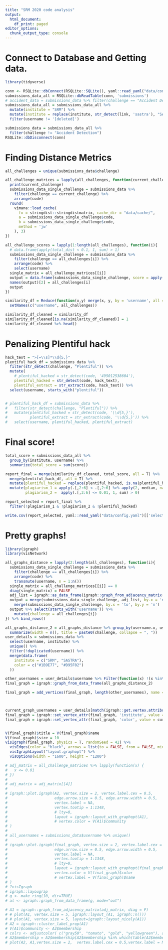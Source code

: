```yaml
---
title: "SRM 2020 code analysis"
output:
  html_document:
    df_print: paged
editor_options:
  chunk_output_type: console
---
```


# Connect to Database and Getting data.

```r
library(tidyverse)

conn <- RSQLite::dbConnect(RSQLite::SQLite(), yaml::read_yaml("data/config.yaml")[['links_db_path']])
submissions_data_all = RSQLite::dbReadTable(conn, 'submissions') 
# accident_data = submissions_data %>% filter(challenge == "Accident Detection")
submissions_data_all = submissions_data_all %>%
  mutate(institute = "SRM") %>% 
  mutate(institute = replace(institute, str_detect(link, 'sastra'), "SASTRA")) %>% 
  filter(username != '[deleted]')

submissions_data = submissions_data_all %>% 
  filter(challenge != "Accident Detection")
RSQLite::dbDisconnect(conn)

```

# Finding Distance Metrics

```r

all_challenges = unique(submissions_data$challenge)

all_challenge_matrices = lapply(all_challenges, function(current_challenge){
  print(current_challenge)
  submissions_data_single_challenge = submissions_data %>%
    filter(challenge == current_challenge) %>%
    arrange(code)
  round(
    vimana::load_cache(
      fx = stringdist::stringdistmatrix, cache_dir = "data/cache/",
      a = submissions_data_single_challenge$code,
      b = submissions_data_single_challenge$code,
      method = 'jw'
    ), 3)
})

all_challenge_scores = lapply(1:length(all_challenges), function(i){
  # data.frame(apply(total_dist < 0.1, 1, sum) > 1)
  submissions_data_single_challenge = submissions_data %>%
    filter(challenge == all_challenges[i]) %>%
    arrange(code) %>%
    select(username)
  single_matrix = all_challenge_matrices[[i]]
  output = data.frame(submissions_data_single_challenge, score = apply(t(single_matrix), 1, sort)[2,])
  names(output)[2] = all_challenges[i]
  output
})

similarity_df = Reduce(function(x,y) merge(x, y, by = 'username', all = TRUE), all_challenge_scores) %>%
  setNames(c("username", all_challenges))

similarity_df_cleaned = similarity_df
similarity_df_cleaned[is.na(similarity_df_cleaned)] = 1
similarity_df_cleaned %>% head()
```

# Penalizing Plentiful hack

```r
hack_text = ">[=\\s]*\\d{5,}"
plentiful_hack_df = submissions_data %>%
  filter(str_detect(challenge, "Plentiful")) %>%
  mutate(
    # plentiful_hacked = str_detect(code, '495012538604'),
    plentiful_hacked = str_detect(code, hack_text),
    plentiful_extract = str_extract(code, hack_text)) %>%
  select(username, starts_with("plentiful"))


# plentiful_hack_df = submissions_data %>%
#   filter(str_detect(challenge, "Plentiful")) %>%
#   mutate(plentiful_hacked = str_detect(code, '\\d{5,}'),
#          plentiful_extract = str_extract(code, '\\d{5,}')) %>%
#   select(username, plentiful_hacked, plentiful_extract)


```

# Final score!

```r
total_score = submissions_data_all %>%
  group_by(institute, username) %>%
  summarize(total_score = sum(score))

report_final = merge(similarity_df_cleaned, total_score, all = T) %>%
  merge(plentiful_hack_df, all = T) %>%
  mutate(plentiful_hacked = replace(plentiful_hacked, is.na(plentiful_hacked), FALSE)) %>%
  mutate(plagiarism_1 = apply(.[,2:6] < .[,2:6] %>% apply(2, median, na.rm = TRUE)/5, 1, sum) > 1,
         plagiarism_2 =  apply(.[,3:6] <= 0.01, 1, sum) > 0)

report_selected = report_final %>% 
  filter(!plagiarism_1 & !plagiarism_2 & !plentiful_hacked)

write.csv(report_selected, yaml::read_yaml("data/config.yaml")[['selected_students_file']], row.names = F)

```

# Pretty graphs!

```r
library(igraph)
library(visNetwork)

all_graphs_distance = lapply(2:length(all_challenges), function(i){
  submissions_data_single_challenge = submissions_data %>%
    filter(challenge == all_challenges[i]) %>%
    arrange(code) %>%
    transmute(username, n = 1:n())
  single_matrix = all_challenge_matrices[[i]] == 0
  diag(single_matrix) = FALSE
  adj_list = igraph::as_data_frame(igraph::graph_from_adjacency_matrix(single_matrix))
  output = merge(submissions_data_single_challenge, adj_list, by.x = 'n', by.y = 'from') %>% 
    merge(submissions_data_single_challenge, by.x = 'to', by.y = 'n') 
  output %>% select(starts_with('username')) %>% 
    mutate(challenge = all_challenges[i])
}) %>% bind_rows()

all_graphs_distance_2 = all_graphs_distance %>% group_by(username.x, username.y) %>% 
  summarize(width = n(), title = paste0(challenge, collapse = ", "))
user_details = submissions_data %>% 
  select(username, institute) %>% 
  unique() %>% 
  filter(!duplicated(username)) %>% 
  merge(data.frame(
    institute = c("SRM", "SASTRA"),
    color = c("#1B9E77", "#D95F02")
  ))

other_usernames = user_details$username %>% Filter(function(x) !(x %in% all_graphs_distance_2$username.x), .)
final_graph = igraph::graph_from_data_frame(all_graphs_distance_2) 

final_graph = add_vertices(final_graph, length(other_usernames), name = other_usernames)



current_graph_usernames = user_details[match(igraph::get.vertex.attribute(final_graph, 'name'), user_details$username),]
final_graph = igraph::set_vertex_attr(final_graph, 'institute', value = current_graph_usernames$institute)
final_graph = igraph::set_vertex_attr(final_graph, 'color', value = current_graph_usernames$color)


V(final_graph)$title = V(final_graph)$name
V(final_graph)$size = 10
visIgraph(final_graph, physics = T, randomSeed = 42) %>% 
  visEdges(color = "black", arrows = list(to = FALSE, from = FALSE, middle = FALSE)) %>% 
  visIgraphLayout("layout.graphopt") %>%
  visOptions(width = "1600", height = "1200")


```


<!-- #Additional Testing -->
```r

# adj_matrix = all_challenge_matrices %>% lapply(function(x) {
#   x <= 0.01
# })
# 
# adj_matrix = adj_matrix[[4]]
# 
# igraph::plot.igraph(A2, vertex.size = 2, vertex.label.cex = 0.5,
#                     edge.arrow.size = 0.5, edge.arrow.width = 0.5,
#                     vertex.label = NA,
#                     vertex.tootip = 1:1348,
#                     # lty=0,
#                     layout = igraph::layout_with_graphopt(A1),
#                     # vertex.color = V(A1)$community
# )
# 
# all_usernames = submissions_data$username %>% unique()
# 
# igraph::plot.igraph(final_graph, vertex.size = 2, vertex.label.cex = 0.5,
#                     edge.arrow.size = 0.5, edge.arrow.width = 0.5,
#                     vertex.label = NA,
#                     vertex.tootip = 1:1348,
#                     # lty=0,
#                     layout = igraph::layout_with_graphopt(final_graph),
#                     vertex.color = V(final_graph)$color
#                     # vertex.label = V(final_graph)$name
# )
# ?visIgraph
# igraph::layougrap
# g <- make_ring(10, dir=TRUE)
# al <- igraph::graph_from_data_frame(g, mode="out")

# A1 = igraph::graph_from_adjacency_matrix(adj_matrix, diag = F)
# # plot(A1, vertex.size = 5, igraph::layout_(A1, igraph::n()))
# # plot(A1, vertex.size = 5, layout=igraph::layout_nicely(A1))
# A2 = igraph::cluster_label_prop(A1)
# V(A1)$community <- A2$membership
# colrs <- adjustcolor( c("gray50", "tomato", "gold", "yellowgreen"), alpha=.6)
# A2$membership = A2$membership[A2$membership %in% which(table(A2$membership) >=2)]
# plot(A2, A1,vertex.size = 2,  vertex.label.cex = 0.5,vertex.label = NA)
```

